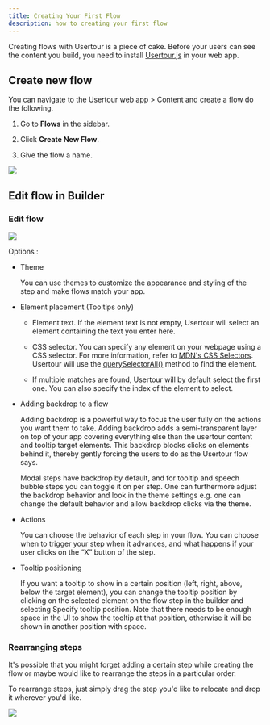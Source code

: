```yaml
---
title: Creating Your First Flow
description: how to creating your first flow
---
```


Creating flows with Usertour is a piece of cake. Before your users can see the content you build, you need to install [Usertour.js](https://usertour.io/docs/developers/usertourjs-reference/installation/) in your web app.

## Create new flow

You can navigate to the Usertour web app > Content and create a flow do the following.

1. Go to **Flows** in the sidebar.

2. Click **Create New Flow**.

3. Give the flow a name.

![](https://www.usertour.io/docs/building-experiences/create-flow-2.gif)

## Edit flow in Builder

### Edit flow

![](https://www.usertour.io/docs/building-experiences/edit-flow-2.gif)

Options :

* Theme




  You can use themes to customize the appearance and styling of the step and make flows match your app.

* Element placement (Tooltips only)

  * Element text. If the element text is not empty, Usertour will select an element containing the text you enter here.

  * CSS selector. You can specify any element on your webpage using a CSS selector. For more information, refer to [MDN's CSS Selectors](https://developer.mozilla.org/en-US/docs/Web/CSS/CSS_Selectors). Usertour will use the [querySelectorAll()](https://developer.mozilla.org/en-US/docs/Web/API/Document/querySelectorAll) method to find the element.

  * If multiple matches are found, Usertour will by default select the first one. You can also specify the index of the element to select.

* Adding backdrop to a flow&#x20;




  Adding backdrop is a powerful way to focus the user fully on the actions you want them to take. Adding backdrop adds a semi-transparent layer on top of your app covering everything else than the usertour content and tooltip target elements. This backdrop blocks clicks on elements behind it, thereby gently forcing the users to do as the Usertour flow says.




  Modal steps have backdrop by default, and for tooltip and speech bubble steps you can toggle it on per step. One can furthermore adjust the backdrop behavior and look in the theme settings e.g. one can change the default behavior and allow backdrop clicks via the theme.

* Actions




  You can choose the behavior of each step in your flow. You can choose when to trigger your step when it advances, and what happens if your user clicks on the “X” button of the step.

* Tooltip positioning




  If you want a tooltip to show in a certain position (left, right, above, below the target element), you can change the tooltip position by clicking on the selected element on the flow step in the builder and selecting Specify tooltip position. Note that there needs to be enough space in the UI to show the tooltip at that position, otherwise it will be shown in another position with space.

### Rearranging steps

It's possible that you might forget adding a certain step while creating the flow or maybe would like to rearrange the steps in a particular order.

To rearrange steps, just simply drag the step you'd like to relocate and drop it wherever you'd like.

![](https://www.usertour.io/docs/building-experiences/rererangeing-02.gif)